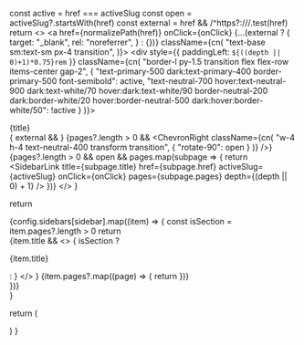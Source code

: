 
  const active = href === activeSlug
  const open = activeSlug?.startsWith(href)
  const external = href && /^https?:\/\//.test(href)
  return <>
      <a
        href={normalizePath(href)}
        onClick={onClick}
        {...(external ? {
          target: "_blank",
          rel: "noreferrer",
        } : {})}
        className={cn(
            "text-base sm:text-sm px-4 transition",
          )}>
            <div
              style={{ paddingLeft: `${((depth || 0)+1)*0.75}rem` }}
              className={cn(
            "border-l py-1.5 transition flex flex-row items-center gap-2",
            {
              "text-primary-500 dark:text-primary-400 border-primary-500 font-semibold": active,
              "text-neutral-700 hover:text-neutral-900 dark:text-white/70 hover:dark:text-white/90 border-neutral-200 dark:border-white/20 hover:border-neutral-500 dark:hover:border-white/50": !active
            }
          )}>
            <div className="flex-grow">
              {title}
            </div>
            { external && <External className="w-5 h-4 text-neutral-400"/>}
            {pages?.length > 0 && <ChevronRight className={cn(
                "w-4 h-4 text-neutral-400 transform transition",
                { "rotate-90": open }
              )} />}
          </div>
        </a>
        {pages?.length > 0 && open && pages.map(subpage => {
          return <SidebarLink
              title={subpage.title}
              href={subpage.href}
              activeSlug={activeSlug}
              onClick={onClick}
              pages={subpage.pages}
              depth={(depth || 0) + 1}
            />
        })}
      </>
}

  return <div className="flex flex-col flex-grow gap-8">
      {config.sidebars[sidebar].map((item) => {
        const isSection = item.pages?.length > 0
        return <div className="flex flex-col">
            {item.title &&
              <>
                { isSection ?
                  <p className="text-base sm:text-sm font-semibold px-4 mb-2">
                    {item.title}
                  </p> : <SidebarLink
                    title={item.title}
                    href={item.href}
                    activeSlug={activeSlug}
                    onClick={onClick}
                  />
                }
              </>
            }
            {item.pages?.map((page) => {
              return <SidebarLink
                  title={page.title}
                  href={page.href}
                  activeSlug={activeSlug}
                  onClick={onClick}
                  pages={page.pages}
                />
            })}
          </div>
      })}
    </div>
}

  return (
    <div className="z-10 hidden md:block fixed inset-0 w-0 md:w-64 pt-24">
      <div className="absolute w-full">
        <div className="h-6 bg-gradient-to-b from-white to-white/0 dark:from-neutral-900 dark:to-neutral-900/0"/>
      </div>
      <div className="overflow-y-auto h-full pb-10 pt-[49px] hiddenScrollbar pl-4">
        <AppSidebarList sidebar={sidebar} activeSlug={activeSlug} />
      </div>
    </div>
  )
}

<AppSidebar sidebar="guides" activeSlug="/guides/getting-started/variables" />

